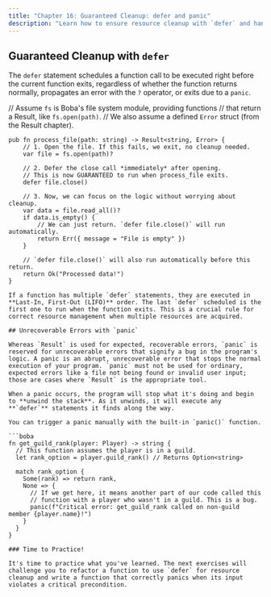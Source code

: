 ```yaml
---
title: "Chapter 16: Guaranteed Cleanup: defer and panic"
description: "Learn how to ensure resource cleanup with `defer` and handle unrecoverable errors with `panic`."
---
```


## Guaranteed Cleanup with `defer`

The `defer` statement schedules a function call to be executed right before the current function exits, regardless of whether the function returns normally, propagates an error with the `?` operator, or exits due to a `panic`.

// Assume `fs` is Boba's file system module, providing functions
// that return a Result, like `fs.open(path)`.
// We also assume a defined `Error` struct (from the Result chapter).

```boba
pub fn process_file(path: string) -> Result<string, Error> {
    // 1. Open the file. If this fails, we exit, no cleanup needed.
    var file = fs.open(path)?

    // 2. Defer the close call *immediately* after opening.
    // This is now GUARANTEED to run when process_file exits.
    defer file.close()

    // 3. Now, we can focus on the logic without worrying about cleanup.
    var data = file.read_all()?
    if data.is_empty() {
        // We can just return. `defer file.close()` will run automatically.
        return Err({ message = "File is empty" })
    }

    // `defer file.close()` will also run automatically before this return.
    return Ok("Processed data!")
}

If a function has multiple `defer` statements, they are executed in **Last-In, First-Out (LIFO)** order. The last `defer` scheduled is the first one to run when the function exits. This is a crucial rule for correct resource management when multiple resources are acquired.

## Unrecoverable Errors with `panic`

Whereas `Result` is used for expected, recoverable errors, `panic` is reserved for unrecoverable errors that signify a bug in the program's logic. A panic is an abrupt, unrecoverable error that stops the normal execution of your program. `panic` must not be used for ordinary, expected errors like a file not being found or invalid user input; those are cases where `Result` is the appropriate tool.

When a panic occurs, the program will stop what it's doing and begin to **unwind the stack**. As it unwinds, it will execute any **`defer`** statements it finds along the way.

You can trigger a panic manually with the built-in `panic()` function.

```boba
fn get_guild_rank(player: Player) -> string {
  // This function assumes the player is in a guild.
  let rank_option = player.guild_rank() // Returns Option<string>

  match rank_option {
    Some(rank) => return rank,
    None => {
      // If we get here, it means another part of our code called this
      // function with a player who wasn't in a guild. This is a bug.
      panic(f"Critical error: get_guild_rank called on non-guild member {player.name}!")
    }
  }
}

### Time to Practice!

It's time to practice what you've learned. The next exercises will challenge you to refactor a function to use `defer` for resource cleanup and write a function that correctly panics when its input violates a critical precondition.